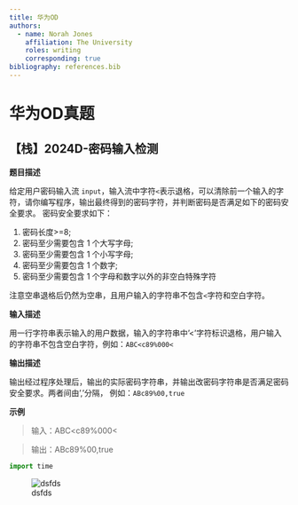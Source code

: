 ```yaml
---
title: 华为OD
authors:
  - name: Norah Jones
    affiliation: The University
    roles: writing
    corresponding: true
bibliography: references.bib
---
```


# 华为OD真题

## 【栈】2024D-密码输入检测

**题目描述**

给定用户密码输入流 `input`，输入流中字符`<`表示退格，可以清除前一个输入的字符，请你编写程序，输出最终得到的密码字符，并判断密码是否满足如下的密码安全要求。
密码安全要求如下：

1. 密码长度>=8;
2. 密码至少需要包含 1 个大写字母;
3. 密码至少需要包含 1 个小写字母;
4. 密码至少需要包含 1 个数字;
5. 密码至少需要包含 1 个字母和数字以外的非空白特殊字符

注意空串退格后仍然为空串，且用户输入的字符串不包含`<`字符和空白字符。

**输入描述**

用一行字符串表示输入的用户数据，输入的字符串中'<'字符标识退格，用户输入的字符串不包含空白字符，例如：`ABC<c89%000<`

**输出描述**

输出经过程序处理后，输出的实际密码字符串，并输出改密码字符串是否满足密码安全要求。两者间由','分隔， 例如：`ABc89%00,true`

**示例**

> 输入：ABC<c89%000<

> 输出：ABc89%00,true

```python

import time 

```







![dsfds](c:\Users\28918\Documents\WeChat Files\wxid_45u6w5gsf0z022\FileStorage\Temp\1716689817431.png)



